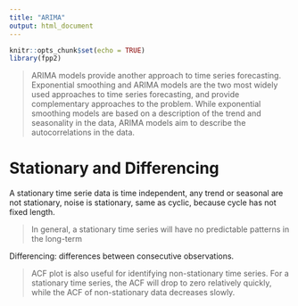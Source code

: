 ```yaml
---
title: "ARIMA"
output: html_document
---
```


```r
knitr::opts_chunk$set(echo = TRUE)
library(fpp2)
```


> ARIMA models provide another approach to time series forecasting. Exponential smoothing and ARIMA models are the two most widely used approaches to time series forecasting, and provide complementary approaches to the problem. While exponential smoothing models are based on a description of the trend and seasonality in the data, ARIMA models aim to describe the autocorrelations in the data.

# Stationary and Differencing

A stationary time serie data is time independent, any trend or seasonal are not stationary, noise is stationary, same as cyclic, because cycle has not fixed length. 

> In general, a stationary time series will have no predictable patterns in the long-term

Differencing: differences between consecutive observations. 

> ACF plot is also useful for identifying non-stationary time series. For a stationary time series, the ACF will drop to zero relatively quickly, while the ACF of non-stationary data decreases slowly. 